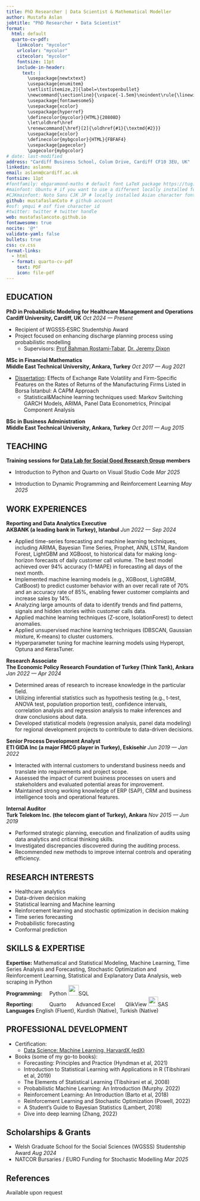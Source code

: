 ```yaml
---
title: PhD Researcher | Data Scientist & Mathematical Modeller
author: Mustafa Aslan
jobtitle: "PhD Researcher • Data Scientist"
format:
  html: default
  quarto-cv-pdf:
    linkcolor: "mycolor"
    urlcolor: "mycolor"
    citecolor: "mycolor"
    fontsize: 11pt
    include-in-header:
      text: |
        \usepackage{newtxtext}
        \usepackage{enumitem}
        \setlist[itemize,2]{label=\textopenbullet}
        \newcommand{\sectionline}{\vspace{-1.5em}\noindent\rule{\linewidth}{0.8pt}\vspace{-0.5em}}
        \usepackage{fontawesome5}
        \usepackage{xcolor}
        \usepackage{hyperref}
        \definecolor{mycolor}{HTML}{20808D}
        \let\oldhref\href
        \renewcommand{\href}[2]{\oldhref{#1}{\textmd{#2}}}
        \usepackage{xcolor}
        \definecolor{mybgcolor}{HTML}{FBFAF4}
        \usepackage{pagecolor}
        \pagecolor{mybgcolor}
# date: last-modified
address: "Cardiff Business School, Colum Drive, Cardiff CF10 3EU, UK"
linkedin: aslanmu
email: aslanm@cardiff.ac.uk
fontsize: 11pt
#fontfamily: ebgaramond-maths # default font LaTeX package https://tug.org/FontCatalogue/about.html
#mainfont: Ubuntu # if you want to use a different locally installed font
#CJKmainfont: Noto Sans CJK JP # locally installed Asian character font, must use with xelatex
github: mustafaslanCoto # github account
#osf: ymqui # osf five character id
#twitter: twitter # twitter handle
web: mustafaslancoto.github.io
fontawesome: true
nocite: '@*'
validate-yaml: false
bullets: true
css: cv.css
format-links:
  - html
  - format: quarto-cv-pdf
    text: PDF
    icon: file-pdf
---
```


\setlist[itemize,2]{label=\textopenbullet}

## **EDUCATION**

\sectionline

**PhD in Probabilistic Modeling for Healthcare Management and Operations**\
[**Cardiff University, Cardiff, UK**]{.cvinstitution} \hfill [*Oct 2024 --- Present*]{.cvdate}

-   Recipient of WGSSS‑ESRC Studentship Award
-   Project focused on enhancing discharge planning process using probabilistic modelling
    -   Supervisors: [Prof Bahman Rostami‑Tabar](https://www.bahmanrt.com/), [Dr. Jeremy Dixon](https://profiles.cardiff.ac.uk/staff/dixonj7)

**MSc in Financial Mathematics**\
[**Middle East Technical University, Ankara, Turkey**]{.cvinstitution} \hfill [*Oct 2017 --- Aug 2021*]{.cvdate}

-   [Dissertation](https://open.metu.edu.tr/handle/11511/93166): Effects of Exchange Rate Volatility and Firm-Specific Features on the Rates of Returns of the Manufacturing Firms Listed in Borsa İstanbul: A CAPM Approach
    -   Statistical&Machine learning techniques used: Markov Switching GARCH Models, ARIMA, Panel Data Econometrics, Principal Component Analysis

**BSc in Business Administration**\
[**Middle East Technical University, Ankara, Turkey**]{.cvinstitution} \hfill [*Oct 2011 --- Aug 2015*]{.cvdate}

## **TEACHING** {style="page-break-before: always"}

\sectionline

[**Training sessions for [Data Lab for Social Good Research Group](https://www.cardiff.ac.uk/research/explore/research-units/data-lab-for-social-good) members**]{.cvinstitution}

-   Introduction to Python and Quarto on Visual Studio Code \hfill [*Mar 2025*]{.cvdate}

-   Introduction to Dynamic Programming and Reinforcement Learning \hfill [*May 2025*]{.cvdate}

## **WORK EXPERIENCES**

\sectionline

**Reporting and Data Analytics Executive**\
[**AKBANK (a leading bank in Turkey), Istanbul**]{.cvinstitution} \hfill [*Jun 2022 --- Sep 2024*]{.cvdate}

-   Applied time-series forecasting and machine learning techniques, including ARIMA, Bayesian Time Series, Prophet, ANN, LSTM, Random Forest, LightGBM and XGBoost, to historical data for making long-horizon forecasts of daily customer call volume. The best model achieved over 94% accuracy (1-MAPE) in forecasting all days of the next month.
-   Implemented machine learning models (e.g., XGBoost, LightGBM, CatBoost) to predict customer behavior with an over recall rate of 70% and an accuracy rate of 85%, enabling fewer customer complaints and increase sales by 14%.
-   Analyzing large amounts of data to identify trends and find patterns, signals and hidden stories within customer calls data.
-   Applied machine learning techniques (Z-score, IsolationForest) to detect anomalies.
-   Applied unsupervised machine learning techniques (DBSCAN, Gaussian mixture, K-means) to cluster customers.
-   Hyperparameter tuning for machine learning models using Hyperopt, Optuna and KerasTuner.

**Research Associate**\
[**The Economic Policy Research Foundation of Turkey (Think Tank), Ankara**]{.cvinstitution} \hfill [*Jan 2022 --- Apr 2024*]{.cvdate}

-   Determined areas of research to increase knowledge in the particular field.
-   Utilizing inferential statistics such as hypothesis testing (e.g., t-test, ANOVA test, population proportion test), confidence intervals, correlation analysis and regression analysis to make inferences and draw conclusions about data.
-   Developed statistical models (regression analysis, panel data modeling) for regional development projects to contribute to data-driven decisions.

**Senior Process Development Analyst**\
[**ETI GIDA Inc (a major FMCG player in Turkey), Eskisehir**]{.cvinstitution} \hfill [*Jun 2019 --- Jan 2022*]{.cvdate}

-   Interacted with internal customers to understand business needs and translate into requirements and project scope.
-   Assessed the impact of current business processes on users and stakeholders and evaluated potential areas for improvement.
-   Maintained strong working knowledge of ERP (SAP), CRM and business intelligence tools and operational features.

**Internal Auditor**\
[**Turk Telekom Inc. (the telecom giant of Turkey), Ankara**]{.cvinstitution} \hfill [*Nov 2015 --- Jun 2019*]{.cvdate}

-   Performed strategic planning, execution and finalization of audits using data analytics and critical thinking skills.
-   Investigated discrepancies discovered during the auditing process.
-   Recommended new methods to improve internal controls and operating efficiency.

## **RESEARCH INTERESTS** {style="page-break-before: always"}

\sectionline

-   Healthcare analytics
-   Data-driven decision making
-   Statistical learning and Machine learning
-   Reinforcement learning and stochastic optimization in decision making
-   Time series forecasting
-   Probabilistic forecasting
-   Conformal prediction

## **SKILLS & EXPERTISE** {style="page-break-before: always"}

\sectionline

**Expertise:** Mathematical and Statistical Modeling, Machine Learning, Time Series Analysis and Forecasting, Stochastic Optimization and Reinforcement Learning, Statistical and Explanatory Data Analysis, web scraping in Python\
**Programming:** ![](images/python.jpeg){width="15"}Python ![](images/sql.png){width="28"}SQL\
**Reporting:** ![](images/quarto.png){width="40" height="10"}Quarto ![](images/excel.png){width="22" height="15"}Advanced Excel ![](images/qlick.png){width="23" height="10"}QlikView ![](images/sas.png){width="26"}SAS\
**Languages** English (Fluent), Kurdish (Native), Turkish (Native)


## **PROFESSIONAL DEVELOPMENT** {style="page-break-before: always"}

\sectionline

-   Certification:
    -   [Data Science: Machine Learning, HarvardX (edX)](https://courses.edx.org/certificates/f1ae5e21826241a5ad7ebb4de58dabb4)
-   Books (some of my go-to books):
    -   Forecasting: Principles and Practice (Hyndman et al, 2021)
    -   Introduction to Statistical Learning with Applications in R (Tibshirani et al, 2019)
    -   The Elements of Statistical Learning (Tibshirani et al, 2008)
    -   Probabilistic Machine Learning: An Introduction (Murphy. 2022)
    -   Reinforcement Learning: An Introduction (Barto et al, 2018)
    -   Reinforcement Learning and Stochastic Optimization (Powell, 2022)
    -   A Student’s Guide to Bayesian Statistics (Lambert, 2018)
    -   Dive into deep learning (Zhang, 2022)

## **Scholarships & Grants**

\sectionline

-   Welsh Graduate School for the Social Sciences (WGSSS) Studentship Award \hfill [*Aug 2024*]{.cvdate}
-   NATCOR Bursaries / EURO Funding for Stochastic Modelling \hfill [*Mar 2025*]{.cvdate}

::: print-only
## **References** {.unlisted}

\sectionline

Available upon request
:::
